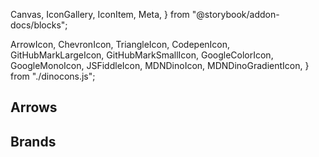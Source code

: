   Canvas,
  IconGallery,
  IconItem,
  Meta,
} from "@storybook/addon-docs/blocks";

  ArrowIcon,
  ChevronIcon,
  TriangleIcon,
  CodepenIcon,
  GitHubMarkLargeIcon,
  GitHubMarkSmallIcon,
  GoogleColorIcon,
  GoogleMonoIcon,
  JSFiddleIcon,
  MDNDinoIcon,
  MDNDinoGradientIcon,
} from "./dinocons.js";

<Meta title="Docs/Atoms/Dinocons" />

## Arrows

<IconGallery>
  <IconItem name="arrow">
    <ArrowIcon />
  </IconItem>
  <IconItem name="chevron">
    <ChevronIcon />
  </IconItem>
  <IconItem name="triangle">
    <TriangleIcon />
  </IconItem>
</IconGallery>

## Brands

<IconGallery>
  <IconItem name="codepen">
    <CodepenIcon />
  </IconItem>
  <IconItem name="github-large">
    <GitHubMarkLargeIcon />
  </IconItem>
  <IconItem name="github-small">
    <GitHubMarkSmallIcon />
  </IconItem>
  <IconItem name="google-color">
    <GoogleColorIcon />
  </IconItem>
  <IconItem name="google-mono">
    <GoogleMonoIcon />
  </IconItem>
  <IconItem name="jsfiddle">
    <JSFiddleIcon />
  </IconItem>
  <IconItem name="mdn-dino">
    <MDNDinoIcon />
  </IconItem>
  <IconItem name="mdn-dino-gradient">
    <MDNDinoGradientIcon />
  </IconItem>
</IconGallery>
